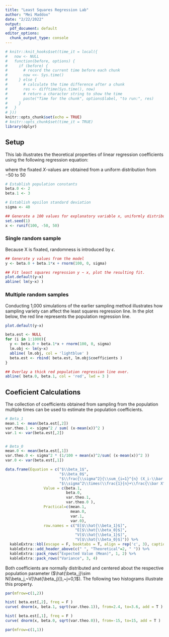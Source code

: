 ```yaml
---
title: "Least Squares Regression Lab"
author: "Mei Maddox"
date: "2/22/2022"
output:
  pdf_document: default
editor_options: 
  chunk_output_type: console
---
```


```r
# knitr::knit_hooks$set(time_it = local({
#   now <- NULL
#   function(before, options) {
#     if (before) {
#       # record the current time before each chunk
#       now <<- Sys.time()
#     } else {
#       # calculate the time difference after a chunk
#       res <- difftime(Sys.time(), now)
#       # return a character string to show the time
#       paste("Time for the chunk", options$label, "to run:", res)
#     }
#   }
# }))
knitr::opts_chunk$set(echo = TRUE)
# knitr::opts_chunk$set(time_it = TRUE)
library(dplyr)
```

## Setup

This lab illustrates the theoretical properties of linear regression coefficients using the following regression equation:
\begin{center}
$y=2+3X+\epsilon,~\epsilon\sim N(0, \sigma^2)$,
\end{center}
where the fixated $X$-values are obtained from a uniform distribution from $-50$ to $50$
```r
# Establish population constants
beta.0 <- 2
beta.1 <- 3

# Establish epsilon standard deviation
sigma <- 40

## Generate a 100 values for explanatory variable x, uniformly distributed from -50 to 50.
set.seed(1)
x <- runif(100, -50, 50)
```

### Single random sample

Because X is fixated, randomness is introduced by $\epsilon$. 

```r
## Generate y values from the model
y <- beta.0 + beta.1*x + rnorm(100, 0, sigma)

## Fit least squares regression y ~ x, plot the resulting fit.
plot.default(y~x)
abline( lm(y~x) )
```

### Multiple random samples

Conducting 1,000 simulations of the earlier sampling method illustrates how sampling variety can affect the least squares regression line. In the plot below, the red line represents the population regression line.

```r
plot.default(y~x)

beta.est <- NULL
for (i in 1:1000){
  y <- beta.0 + beta.1*x + rnorm(100, 0, sigma)
  lm.obj <- lm(y~x)
  abline( lm.obj, col = 'lightblue' )
  beta.est <- rbind( beta.est, lm.obj$coefficients )
}

## Overlay a thick red population regression line over.
abline( beta.0, beta.1, col = 'red', lwd = 3 )
```

## Coeficient Calculations

The collection of coefficients obtained from sampling from the population multiple times can be used to estimate the population coefficients.

```r
# Beta_1
mean.1 <- mean(beta.est[,2])
var.theo.1 <- sigma^2 / sum( (x-mean(x))^2 )
var.1 <- var(beta.est[,2])


# Beta_0
mean.0 <- mean(beta.est[,1])
var.theo.0 <- sigma^2 * (1/100 + mean(x)^2/sum( (x-mean(x))^2 ))
var.0 <- var(beta.est[,1])
```

```r
data.frame(Equation = c("$\\beta_1$",
                        "$\\beta_0$",
                        "$\\frac{\\sigma^2}{\\sum_{i=1}^{n} (X_i-\\bar X)^2}$",
                        "$\\sigma^2\\times(\\frac{1}{n}+\\frac{\\bar X^2}{\\sum_{i=1}^{n} (X_i-\\bar X)^2})$"),
                 Value = c(beta.1, 
                           beta.0,
                           var.theo.1,
                           var.theo.0 ),
                 Practical=c(mean.1, 
                             mean.0, 
                             var.1,
                             var.0),
                 row.names = c("E[$\\hat{\\beta_1}$]",
                               "E[$\\hat{\\beta_0}$]",
                               "V[$\\hat{\\beta_1}$]",
                               "V[$\\hat{\\beta_0}$]")) %>%
  kableExtra::kbl(escape = F, booktabs = T, align = rep('c', 3), caption = "y = 2 + 3X + $\\epsilon$") %>%
  kableExtra::add_header_above(c(" ", "Theoretical"=2, " ")) %>%
  kableExtra::pack_rows("Expected Value (Mean)", 1, 2) %>%
  kableExtra::pack_rows("Variance", 3, 4)
```

Both coefficients are normally distributed and centered about the respective population parameter ($\hat{\beta_j}\sim N(\beta_j,~V[\hat{\beta_j}]),~j=0,1$). The following two histograms illustrate this property.

```r
par(mfrow=c(1,2))

hist( beta.est[,2], freq = F )
curve( dnorm(x, beta.1, sqrt(var.theo.1)), from=2.4, to=3.6, add = T )

hist( beta.est[,1], freq = F )
curve( dnorm(x, beta.0, sqrt(var.theo.0)), from=-15, to=15, add = T )
```

```r
par(mfrow=c(1,1))
```

